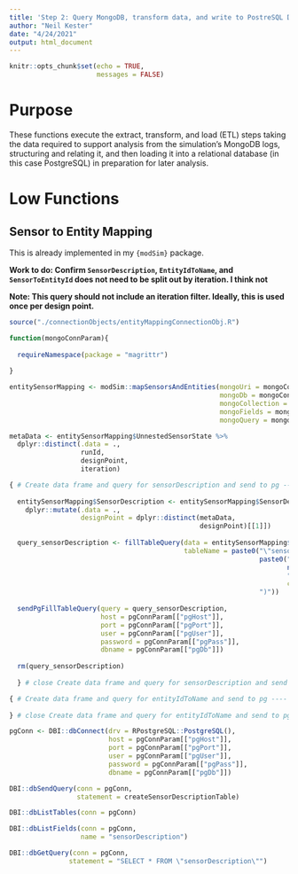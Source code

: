 ```yaml
---
title: 'Step 2: Query MongoDB, transform data, and write to PostreSQL DB'
author: "Neil Kester"
date: "4/24/2021"
output: html_document
---
```


```r
knitr::opts_chunk$set(echo = TRUE,
                      messages = FALSE)
```

# Purpose

These functions execute the extract, transform, and load (ETL) steps taking the data required to support analysis from the simulation's MongoDB logs, structuring and relating it, and then loading it into a relational database (in this case PostgreSQL) in preparation for later analysis.  

# Low Functions  

## Sensor to Entity Mapping  

This is already implemented in my `{modSim}` package.

**Work to do: Confirm `SensorDescription`, `EntityIdToName`, and `SensorToEntityId` does not need to be split out by iteration. I think not**

**__Note__: This query should not include an iteration filter. Ideally, this is used once per design point.**

```r

source("./connectionObjects/entityMappingConnectionObj.R")

function(mongoConnParam){
  
  requireNamespace(package = "magrittr")
  
}

entitySensorMapping <- modSim::mapSensorsAndEntities(mongoUri = mongoConnParam[["mongoUri"]],
                                                     mongoDb = mongoConnParam[["mongoDb"]],
                                                     mongoCollection = mongoConnParam[["collection"]],
                                                     mongoFields = mongoConnParam[["fields"]],
                                                     mongoQuery = mongoConnParam[["query"]])

metaData <- entitySensorMapping$UnnestedSensorState %>%
  dplyr::distinct(.data = .,
                  runId,
                  designPoint,
                  iteration)

{ # Create data frame and query for sensorDescription and send to pg ----
  
  entitySensorMapping$SensorDescription <- entitySensorMapping$SensorDescription %>%
    dplyr::mutate(.data = .,
                  designPoint = dplyr::distinct(metaData,
                                                designPoint)[[1]])
  
  query_sensorDescription <- fillTableQuery(data = entitySensorMapping$SensorDescription,
                                            tableName = paste0("\"sensorDescription\" (",
                                                               paste0("\"",
                                                                      names(entitySensorMapping$SensorDescription),
                                                                      "\"",
                                                                      collapse = ","),
                                                               ")"))
  
  sendPgFillTableQuery(query = query_sensorDescription,
                       host = pgConnParam[["pgHost"]],
                       port = pgConnParam[["pgPort"]],
                       user = pgConnParam[["pgUser"]],
                       password = pgConnParam[["pgPass"]],
                       dbname = pgConnParam[["pgDb"]])
  
  rm(query_sensorDescription)
  
  } # close Create data frame and query for sensorDescription and send to pg section

{ # Create data frame and query for entityIdToName and send to pg ----
  
} # close Create data frame and query for entityIdToName and send to pg

```

```r

pgConn <- DBI::dbConnect(drv = RPostgreSQL::PostgreSQL(),
                         host = pgConnParam[["pgHost"]],
                         port = pgConnParam[["pgPort"]],
                         user = pgConnParam[["pgUser"]],
                         password = pgConnParam[["pgPass"]],
                         dbname = pgConnParam[["pgDb"]])

DBI::dbSendQuery(conn = pgConn,
                 statement = createSensorDescriptionTable)

DBI::dbListTables(conn = pgConn)

DBI::dbListFields(conn = pgConn,
                  name = "sensorDescription")

DBI::dbGetQuery(conn = pgConn,
               statement = "SELECT * FROM \"sensorDescription\"")

```

